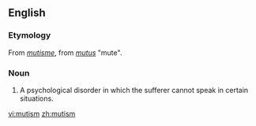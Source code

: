 ==English==
{{wikipedia|dab=mutism}}
===Etymology===
From {{F.}} ''[[mutisme]]'', from {{L.}} ''[[mutus]]'' "mute".

===Noun===
{{en-noun}}

# A psychological disorder in which the sufferer cannot speak in certain situations.

[[vi:mutism]]
[[zh:mutism]]
